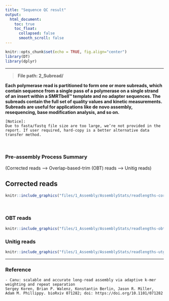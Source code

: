 ```yaml
---
title: "Sequence QC result"
output: 
  html_document:
    toc: true
    toc_float:
      collapsed: false
      smooth_scroll: false
---
```


```r
knitr::opts_chunk$set(echo = TRUE, fig.align="center")
library(DT)
library(dplyr)
```

***

> __File path: 2_Subread/__

__Each polymerase read is partitioned to form one or more subreads, which contain sequence from a single pass of a polymerase on a single strand of an insert within a SMRTbell™ template and no adapter sequences. The subreads contain the full set of quality values and kinetic measurements. Subreads are useful for applications like de novo assembly, resequencing, base modification analysis, and so on.__

```
[Notice]:
Due to fasta/fastq file size are too large, we’re not provided in the report. If user required, hard-copy is a better alternative data transfer method.
```

<br>

### Pre-assembly Process Summary 

(Corrected reads ---> Overlap-based-trim (OBT) reads ---> Unitig reads)

## Corrected reads

```r
knitr::include_graphics("files/1_Assembly/AssemblyStats/readlengths-cor.png")
```

<br>

### OBT reads

```r
knitr::include_graphics("files/1_Assembly/AssemblyStats/readlengths-obt.png")
```

### Unitig reads

```r
knitr::include_graphics("files/1_Assembly/AssemblyStats/readlengths-utg.png")
```

***

### Reference
```
- Canu: scalable and accurate long-read assembly via adaptive k-mer weighting and repeat separation
Sergey Koren, Brian P. Walenz, Konstantin Berlin, Jason R. Miller, Adam M. Phillippy. bioRxiv 071282; doi: https://doi.org/10.1101/071282
```
